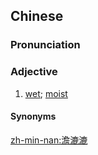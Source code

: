 ==Chinese==
{{zh-forms|wet|alt=霑漉漉}}

===Pronunciation===
{{zh-pron
|mn=tâm-lok-lok
|cat=a
}}

===Adjective===
{{zh-adj}}

# {{lb|zh|Min Nan}} [[wet]]; [[moist]]

====Synonyms====
{{zh-dial|濕乎乎}}

[[zh-min-nan:澹漉漉]]